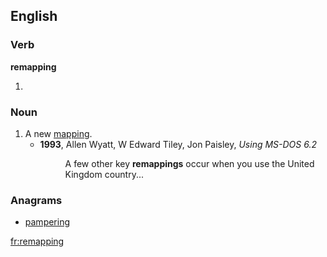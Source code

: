 ==English==

===Verb===
'''remapping'''

# {{present participle of|[[remap]]}}

===Noun===
{{en-noun}}

# A new [[mapping]].
#* '''1993''', Allen Wyatt, W Edward Tiley, Jon Paisley, ''Using MS-DOS 6.2''
#*: A few other key '''remappings''' occur when you use the United Kingdom country...

===Anagrams===
* [[pampering#English|pampering]]

[[fr:remapping]]